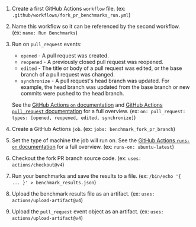 
<PullRequestsForkRunCode />

1. Create a first GitHub Actions `workflow` file.
   (ex: `.github/workflows/fork_pr_benchmarks_run.yml`)
2. Name this workflow so it can be referenced by the second workflow.
   (ex: `name: Run Benchmarks`)
3. Run on `pull_request` events:
    - `opened` - A pull request was created.
    - `reopened` - A previously closed pull request was reopened.
    - `edited` - The title or body of a pull request was edited, or the base branch of a pull request was changed.
    - `synchronize` - A pull request's head branch was updated.
      For example, the head branch was updated from the base branch or new commits were pushed to the head branch.

   See the [GitHub Actions `on` documentation][github actions on]
   and [GitHub Actions `pull_request` documentation][github action pull_request] for a full overview.
   (ex: `on: pull_request: types: [opened, reopened, edited, synchronize]`)
4. Create a GitHub Actions `job`.
   (ex: `jobs: benchmark_fork_pr_branch`)
5. Set the type of machine the job will run on.
   See the [GitHub Actions `runs-on` documentation][github actions runs-on]
   for a full overview.
   (ex: `runs-on: ubuntu-latest`)
6. Checkout the fork PR branch source code.
   (ex: `uses: actions/checkout@v4`)
7. Run your benchmarks and save the results to a file.
   (ex: `/bin/echo '{ ... }' > benchmark_results.json`)
8. Upload the benchmark results file as an artifact.
   (ex: `uses: actions/upload-artifact@v4`)
9. Upload the `pull_request` event object as an artifact.
  (ex: `uses: actions/upload-artifact@v4`)

[github actions on]: https://docs.github.com/en/actions/using-workflows/workflow-syntax-for-github-actions#on
[github action pull_request]: https://docs.github.com/en/webhooks/webhook-events-and-payloads#pull_request
[github actions runs-on]: https://docs.github.com/en/actions/using-workflows/workflow-syntax-for-github-actions#jobsjob_idruns-on

